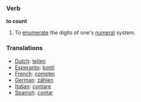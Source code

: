=== Verb ===

'''to count'''

#To [[enumerate]] the digits of one's [[numeral]] system.

=== Translations ===
*[[Dutch]]: [[tellen]]
*[[Esperanto]]: [[konti]]
*[[French]]: [[compter]]
*[[German]]: [[zählen]]
*[[Italian]]: [[contare]]
*[[Spanish]]: [[contar]]
